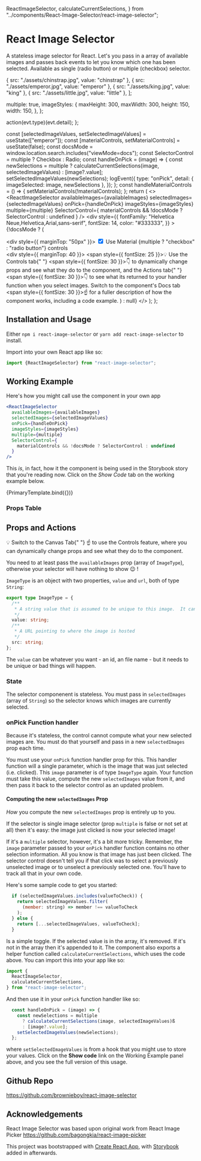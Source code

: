   ReactImageSelector,
  calculateCurrentSelections,
} from "../components/React-Image-Selector/react-image-selector";

<Meta title="React Image Selector" component={ReactImageSelector} />

# React Image Selector

A stateless image selector for React. Let's you pass in a array of available images and passes back events to let you know which one has been selected. Available as single (radio button) or multiple (checkbox) selector.

  { src: "./assets/chinstrap.jpg", value: "chinstrap" },
  { src: "./assets/emperor.jpg", value: "emperor" },
  { src: "./assets/king.jpg", value: "king" },
  { src: "./assets/little.jpg", value: "little" },
];

  multiple: true,
  imageStyles: {
    maxHeight: 300,
    maxWidth: 300,
    height: 150,
    width: 150,
  },
};

  action(evt.type)(evt.detail);
};

  const [selectedImageValues, setSelectedImageValues] = useState(["emperor"]);
  const [materialControls, setMaterialControls] = useState(false);
  const docsMode = window.location.search.includes("viewMode=docs");
  const SelectorControl = multiple ? Checkbox : Radio;
  const handleOnPick = (image) => {
    const newSelections = multiple
      ? calculateCurrentSelections(image, selectedImageValues)
      : [image?.value];
    setSelectedImageValues(newSelections);
    logEvent({
      type: "onPick",
      detail: { imageSelected: image, newSelections },
    });
  };
  const handleMaterialControls = () => {
    setMaterialControls(!materialControls);
  };
  return (
    <>
      <ReactImageSelector
        availableImages={availableImages}
        selectedImages={selectedImageValues}
        onPick={handleOnPick}
        imageStyles={imageStyles}
        multiple={multiple}
        SelectorControl={
          materialControls && !docsMode ? SelectorControl : undefined
        }
      />
      <div
        style={{
          fontFamily: "Helvetica Neue,Helvetica,Arial,sans-serif",
          fontSize: 14,
          color: "#333333",
        }}
      >
        {!docsMode ? (
          <div>
            <div style={{ marginTop: "50px" }}>
              <label htmlFor="usematerial">
                <input
                  type="checkbox"
                  id="usematerial"
                  checked={materialControls}
                  onChange={handleMaterialControls}
                />
                Use Material {multiple ? "checkbox" : "radio button"} controls
              </label>
            </div>
            <div style={{ marginTop: 40 }}>
              <span style={{ fontSize: 25 }}>💡</span> Use the Controls tab{" "}
              <span style={{ fontSize: 30 }}>👇</span> to dynamically change
              props and see what they do to the component, and the Actions tab{" "}
              <span style={{ fontSize: 30 }}>👇</span> to see what its returned
              to your handler function when you select images. Switch to the
              component's Docs tab <span style={{ fontSize: 30 }}>☝</span>
              for a fuller description of how the component works, including a code
              example.
            </div>
          </div>
        ) : null}
      </div>
    </>
  );
};

## Installation and Usage

Either `npm i react-image-selector` or `yarn add react-image-selector` to install.

Import into your own React app like so:
```js
import {ReactImageSelector} from "react-image-selector";
```

## Working Example

Here's how you might call use the component in your own app
```jsx
<ReactImageSelector
  availableImages={availableImages}
  selectedImages={selectedImageValues}
  onPick={handleOnPick}
  imageStyles={imageStyles}
  multiple={multiple}
  SelectorControl={
    materialControls && !docsMode ? SelectorControl : undefined
  }
/>
```
This _is_, in fact, how it the component is being used in the Storybook story that you're reading now.  Click on the *Show Code* tab on the working example below.

<Canvas>
  <Story name="Default" args={args}>
    {PrimaryTemplate.bind({})}
  </Story>
</Canvas>

### Props Table

<ArgsTable of={ReactImageSelector} />

## Props and Actions

<div style={{ fontSize: 14, color: "#333333" }}>
  <span style={{ fontSize: 25 }}>💡</span> Switch to the Canvas Tab{" "}
  <span style={{ fontSize: 30 }}> ☝</span> to use the Controls feature, where
  you can dynamically change props and see what they do to the component.
</div>

You need to at least pass the `availableImages` prop (array of `ImageType`), otherwise your selector will have nothing to show 😉 !

`ImageType` is an object with two properties, `value` and `url`, both of type `String`:
```ts
export type ImageType = {
  /**
   * A string value that is assumed to be unique to this image.  It can be the file name.
   */
  value: string;
  /**
   * A URL pointing to where the image is hosted
   */
  src: string;
};
```

  The `value` can be whatever you want - an id, an file name - but it needs to be unique or bad things will happen.

### State

The selector componenent is stateless. You must pass in `selectedImages` (array of `String`) so the selector knows which images are currently selected.

### onPick Function handler

Because it's stateless, the control cannot compute what your new selected images are. You must do that yourself and pass in a new `selectedImages` prop each time.

You must use your `onPick` function handler prop for this. This handler function will a single parameter, which is the image that was just selected (i.e. clicked). This `image` parameter is of type `ImageType` again. Your function must take this value, compute the new `selectedImages` value from it, and then pass it back to the selector control as an updated problem.

#### Computing the new `selectedImages` Prop

_How_ you compute the new `selectedImages` prop is entirely up to you.

If the selector is single image selector (prop `multiple` is false or not set at all) then it's easy: the image just clicked is now your selected image!

If it's a `multiple` selector, however, it's a bit more tricky. Remember, the `image` parameter passed to your `onPick` handler function contains no other selection information.  All you know is that image has just been clicked. The selector control doesn't tell you if that click was to select a previously unselected image or to unselect a previously selected one. You'll have to track all that in your own code.

Here's some sample code to get you started:
```jsx title="Computing a new selectedImages prop"
  if (selectedImageValues.includes(valueToCheck)) {
    return selectedImageValues.filter(
      (member: string) => member !== valueToCheck
    );
  } else {
    return [...selectedImageValues, valueToCheck];
  }
```

Is a simple toggle.  If the selected value is in the array, it's removed.  If it's not in the array then it's appended to it.  The component also exports a helper function called `calculateCurrentSelections`, which uses the code above.  You can import this into your app like so:

```js
import {
  ReactImageSelector,
  calculateCurrentSelections,
} from "react-image-selector";
```

And then use it in your `onPick` function handler like so:
```js
  const handleOnPick = (image) => {
    const newSelections = multiple
      ? calculateCurrentSelections(image, selectedImageValues)ß
      : [image?.value];
    setSelectedImageValues(newSelections);
  };
```

where `setSelectedImageValues` is from a hook that you might use to store your values.  Click on the **Show code** link on the Working Example panel above, and you see the full version of this usage.



## Github Repo

https://github.com/brownieboy/react-image-selector

## Acknowledgements

React Image Selector was based upon original work from React Image Picker https://github.com/bagongkia/react-image-picker

This project was bootstrapped with [Create React App](https://github.com/facebook/create-react-app), with [Storybook](https://storybook.js.org/) added in afterwards.


